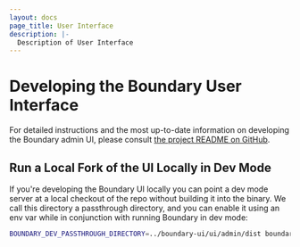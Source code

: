 ```yaml
---
layout: docs
page_title: User Interface
description: |-
  Description of User Interface
---
```


# Developing the Boundary User Interface

For detailed instructions and the most up-to-date information on developing the
Boundary admin UI, please consult [the project README on GitHub](https://github.com/hashicorp/boundary-ui).

## Run a Local Fork of the UI Locally in Dev Mode

If you're developing the Boundary UI locally you can point a dev mode server at a
local checkout of the repo without building it into the binary. We call this
directory a passthrough directory, and you can enable it using an env var while in
conjunction with running Boundary in dev mode:

```bash
BOUNDARY_DEV_PASSTHROUGH_DIRECTORY=../boundary-ui/ui/admin/dist boundary dev
```
